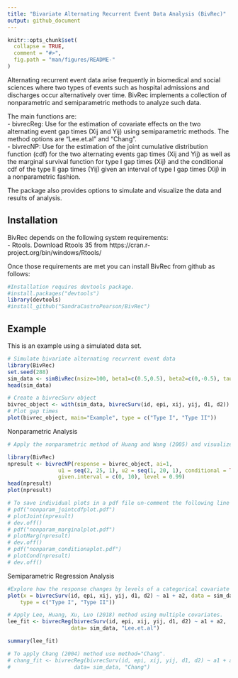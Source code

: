 ```yaml
---
title: "Bivariate Alternating Recurrent Event Data Analysis (BivRec)"
output: github_document
---
```


<!-- README.md is generated from README.Rmd. Please edit that file -->

```r
knitr::opts_chunk$set(
  collapse = TRUE,
  comment = "#>",
  fig.path = "man/figures/README-"
)
```

Alternating recurrent event data arise frequently in biomedical and social sciences where two types of events such as hospital admissions and discharges occur alternatively over time. BivRec implements a collection of nonparametric and semiparametric methods to analyze such data. 

The main functions are:  
- bivrecReg: Use for the estimation of covariate effects on the two alternating event gap times (Xij and Yij) using semiparametric methods. The method options are "Lee.et.al" and "Chang".  
- bivrecNP:  Use for the estimation of the joint cumulative distribution function (cdf) for the two alternating events gap times (Xij and Yij) as well as the marginal survival function for type I gap times (Xij) and the conditional cdf of the type II gap times (Yij) given an interval of type I gap times (Xij) in a nonparametric fashion.    

The package also provides options to simulate and visualize the data and results of analysis. 

## Installation

BivRec depends on the following system requirements:  
- Rtools. Download Rtools 35 from https://cran.r-project.org/bin/windows/Rtools/  

Once those requirements are met you can install BivRec from github as follows:
```r
#Installation requires devtools package.
#install.packages("devtools")
library(devtools)
#install_github("SandraCastroPearson/BivRec")
```

## Example

This is an example using a simulated data set.

```r
# Simulate bivariate alternating recurrent event data
library(BivRec)
set.seed(288)
sim_data <- simBivRec(nsize=100, beta1=c(0.5,0.5), beta2=c(0,-0.5), tau_c=63, set=1.1)
head(sim_data)

# Create a bivrecSurv object
bivrec_object <- with(sim_data, bivrecSurv(id, epi, xij, yij, d1, d2))
# Plot gap times
plot(bivrec_object, main="Example", type = c("Type I", "Type II"))
```

Nonparametric Analysis

```r
# Apply the nonparametric method of Huang and Wang (2005) and visualize joint, marginal and conditional results

library(BivRec)
npresult <- bivrecNP(response = bivrec_object, ai=1,
                u1 = seq(2, 25, 1), u2 = seq(1, 20, 1), conditional = TRUE,
                given.interval = c(0, 10), level = 0.99)
head(npresult)
plot(npresult)

# To save individual plots in a pdf file un-comment the following line of code: 
# pdf("nonparam_jointcdfplot.pdf")
# plotJoint(npresult)
# dev.off()
# pdf("nonparam_marginalplot.pdf")
# plotMarg(npresult)
# dev.off()
# pdf("nonparam_conditionaplot.pdf")
# plotCond(npresult)
# dev.off()
```

Semiparametric Regression Analysis

```r
#Explore how the response changes by levels of a categorical covariate using a plot.
plot(x = bivrecSurv(id, epi, xij, yij, d1, d2) ~ a1 + a2, data = sim_data,
    type = c("Type I", "Type II"))

# Apply Lee, Huang, Xu, Luo (2018) method using multiple covariates.
lee_fit <- bivrecReg(bivrecSurv(id, epi, xij, yij, d1, d2) ~ a1 + a2,
                    data= sim_data, "Lee.et.al")

summary(lee_fit)

# To apply Chang (2004) method use method="Chang".
# chang_fit <- bivrecReg(bivrecSurv(id, epi, xij, yij, d1, d2) ~ a1 + a2,
#                    data= sim_data, "Chang")
```
